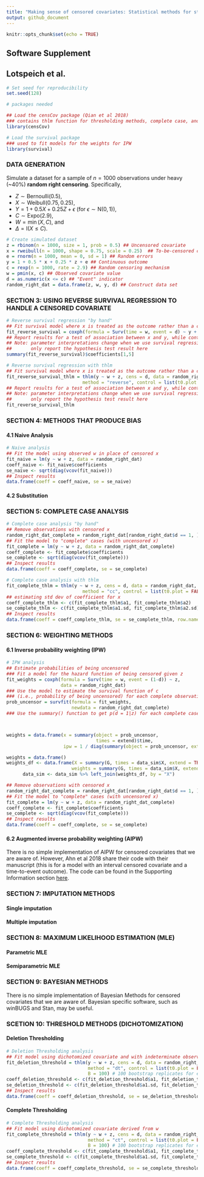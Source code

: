 ```yaml
---
title: "Making sense of censored covariates: Statistical methods for studies of Huntington’s disease"
output: github_document
---
```


```r
knitr::opts_chunk$set(echo = TRUE)
```

## Software Supplement
## Lotspeich et al. 

```r
# Set seed for reproducibility
set.seed(128)
```

```r
# packages needed 

## Load the censCov package (Qian et al 2018)
### contains thlm function for thresholding methods, complete case, and reverse survival regression
library(censCov)

# Load the survival package 
### used to fit models for the weights for IPW
library(survival) 
```

### DATA GENERATION

Simulate a dataset for a sample of $n = 1000$ observations under heavy (~40%) **random right censoring**. Specifically, 

  -   $Z \sim \textrm{Bernoulli}(0.5)$,
  -   $X \sim \textrm{Weibull}(0.75, 0.25)$,
  -   $Y = 1 + 0.5X + 0.25Z + \epsilon$ (for $\epsilon \sim \textrm{N}(0, 1)$),
  -   $C \sim \textrm{Expo}(2.9)$,
  -   $W = \min(X, C)$, and 
  -   $\Delta = \textrm{I}(X \leq C)$. 

```r
# Create simulated dataset 
z = rbinom(n = 1000, size = 1, prob = 0.5) ## Uncensored covariate
x = rweibull(n = 1000, shape = 0.75, scale = 0.25)  ## To-be-censored covariate
e = rnorm(n = 1000, mean = 0, sd = 1) ## Random errors
y = 1 + 0.5 * x + 0.25 * z + e ## Continuous outcome
c = rexp(n = 1000, rate = 2.9) ## Random censoring mechanism
w = pmin(x, c) ## Observed covariate value
d = as.numeric(x <= c) ## "Event" indicator
random_right_dat = data.frame(z, w, y, d) ## Construct data set
```

### SECTION 3: USING REVERSE SURVIVAL REGRESSION TO HANDLE A CENSORED COVARIATE

```r
# Reverse survival regression "by hand"
## Fit survival model where x is treated as the outcome rather than a covariate
fit_reverse_survival = coxph(formula = Surv(time = w, event = d) ~ y + z, data = random_right_dat)
## Report results for a test of association between x and y, while controlling for z
## Note: parameter interpretations change when we use survival regression, so we
##       only report the hypothesis test result here
summary(fit_reverse_survival)$coefficients[1,5]
```

```r
# Reverse survival regression with thlm
## Fit survival model where x is treated as the outcome rather than a covariate
fit_reverse_survival_thlm = thlm(y ~ w + z, cens = d, data = random_right_dat,
                            method = "reverse", control = list(t0.plot = FALSE))
## Report results for a test of association between x and y, while controlling for z
## Note: parameter interpretations change when we use survival regression, so we
##       only report the hypothesis test result here
fit_reverse_survival_thlm
```

### SECTION 4: METHODS THAT PRODUCE BIAS 

#### 4.1 Naive Analysis

```r
# Naive analysis
## Fit the model using observed w in place of censored x
fit_naive = lm(y ~ w + z, data = random_right_dat)
coeff_naive <- fit_naive$coefficients
se_naive <- sqrt(diag(vcov(fit_naive)))
## Inspect results
data.frame(coeff = coeff_naive, se = se_naive)
```

#### 4.2 Substitution 

### SECTION 5: COMPLETE CASE ANALYSIS 

```r
# Complete case analysis "by hand"
## Remove observations with censored x
random_right_dat_complete = random_right_dat[random_right_dat$d == 1, ]
## Fit the model to "complete" cases (with uncensored x)
fit_complete = lm(y ~ w + z, data = random_right_dat_complete)
coeff_complete <- fit_complete$coefficients
se_complete <- sqrt(diag(vcov(fit_complete)))
## Inspect results
data.frame(coeff = coeff_complete, se = se_complete)
```

```r
# Complete case analysis with thlm
fit_complete_thlm = thlm(y ~ w + z, cens = d, data = random_right_dat,
                            method = "cc", control = list(t0.plot = FALSE))
## estimating std dev of coefficient for x
coeff_complete_thlm <- c(fit_complete_thlm$a1, fit_complete_thlm$a2)
se_complete_thlm <- c(fit_complete_thlm$a1.sd, fit_complete_thlm$a2.sd)
## Inspect results
data.frame(coeff = coeff_complete_thlm, se = se_complete_thlm, row.names = c("x", "z"))
```

### SECTION 6: WEIGHTING METHODS

#### 6.1 Inverse probability weighting (IPW)

```r
# IPW analysis
## Estimate probabilities of being uncensored
### Fit a model for the hazard function of being censored given z 
fit_weights = coxph(formula = Surv(time = w, event = (1-d)) ~ z, 
                    data = random_right_dat)
### Use the model to estimate the survival function of c
### (i.e., probability of being uncensored) for each complete observation
prob_uncensor = survfit(formula = fit_weights, 
                        newdata = random_right_dat_complete)
### Use the summary() function to get p(d = 1|z) for each complete case



weights = data.frame(x = summary(object = prob_uncensor, 
                                 times = extend)$time, 
                     ipw = 1 / diag(summary(object = prob_uncensor, extend = TRUE)$surv))

weights = data.frame()
weights_df <- data.frame(X = summary(G, times = data_sim$X, extend = TRUE)$time,
                        weights = summary(G, times = data_sim$X, extend = TRUE)$surv %>% diag())
      data_sim <- data_sim %>% left_join(weights_df, by = "X")

## Remove observations with censored x
random_right_dat_complete = random_right_dat[random_right_dat$d == 1, ]
## Fit the model to "complete" cases (with uncensored x)
fit_complete = lm(y ~ w + z, data = random_right_dat_complete)
coeff_complete <- fit_complete$coefficients
se_complete <- sqrt(diag(vcov(fit_complete)))
## Inspect results
data.frame(coeff = coeff_complete, se = se_complete)
```

#### 6.2 Augmented inverse probability weighting (AIPW) 

There is no simple implementation of AIPW for censored covariates that we are aware of. However, Ahn et al 2018 share their code with their manuscript (this is for a model with an interval censored covariate and a time-to-event outcome). The code can be found in the Supporting Information section [here](https://doi.org/10.1002/bimj.201700090).

### SECTION 7: IMPUTATION METHODS

#### Single imputation 

#### Multiple imputation

### SECTION 8: MAXIMUM LIKELIHOOD ESTIMATION (MLE) 

#### Parametric MLE 

#### Semiparametric MLE 

### SECTION 9: BAYESIAN METHODS

There is no simple implementation of Bayesian Methods for censored covariates that we are aware of. Bayesian specific software, such as winBUGS and Stan, may be useful. 

### SCETION 10: THRESHOLD METHODS (DICHOTOMIZATION) 

#### Deletion Thresholding

```r
# Deletion Thresholding analysis
## Fit model using dichotomized covariate and with indeterminate observations deleted
fit_deletion_threshold = thlm(y ~ w + z, cens = d, data = random_right_dat,
                              method = "dt", control = list(t0.plot = FALSE),
                              B = 100) # 100 bootstrap replicates for estimating std dev of coefficient for x
coeff_deletion_threshold <- c(fit_deletion_threshold$a1, fit_deletion_threshold$a2)
se_deletion_threshold <- c(fit_deletion_threshold$a1.sd, fit_deletion_threshold$a2.sd)
## Inspect results
data.frame(coeff = coeff_deletion_threshold, se = se_deletion_threshold, row.names = c("x", "z"))
```

#### Complete Thresholding

```r
# Complete Thresholding analysis
## Fit model using dichotomized covariate derived from w
fit_complete_threshold = thlm(y ~ w + z, cens = d, data = random_right_dat,
                              method = "ct", control = list(t0.plot = FALSE),
                              B = 100) # 100 bootstrap replicates for estimating std dev of coefficient for x
coeff_complete_threshold <- c(fit_complete_threshold$a1, fit_complete_threshold$a2)
se_complete_threshold <- c(fit_complete_threshold$a1.sd, fit_complete_threshold$a2.sd)
## Inspect results
data.frame(coeff = coeff_complete_threshold, se = se_complete_threshold, row.names = c("x", "z"))
```



